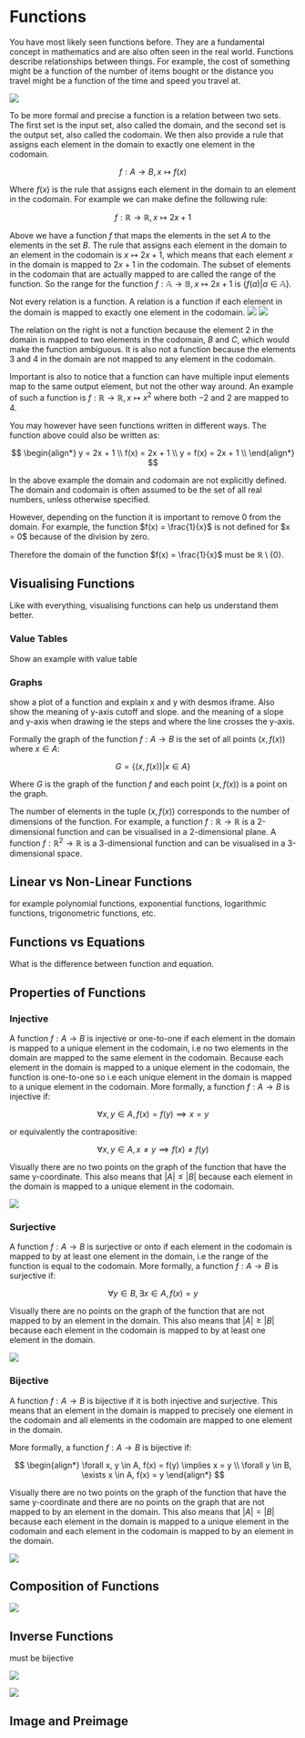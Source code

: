 
# Functions

You have most likely seen functions before. They are a fundamental concept in mathematics and are also often seen in the real world.
Functions describe relationships between things. For example, the cost of something might be a function of the number of items bought 
or the distance you travel might be a function of the time and speed you travel at.

<Image 
    src="/maths/functionsInputOutput.png"
    caption="A function takes an input and maps it to an output."
    width={300}
/>

To be more formal and precise a function is a relation between two sets. 
The first set is the input set, also called the domain, and the second set is the output set, also called the codomain.
We then also provide a rule that assigns each element in the domain to exactly one element in the codomain. 

$$
f: A \to B, x \mapsto f(x)
$$

Where $f(x)$ is the rule that assigns each element in the domain to an element in the codomain. 
For example we can make define the following rule:

$$
f: \mathbb{R} \to \mathbb{R}, x \mapsto 2x + 1
$$

Above we have a function $f$ that maps the elements in the set $A$ to the elements in the set $B$. The 
rule that assigns each element in the domain to an element in the codomain is $x \mapsto 2x + 1$, which means that
each element $x$ in the domain is mapped to $2x + 1$ in the codomain. The subset of elements in the codomain that are actually mapped to are called the range of the function.
So the range for the function $f: \mathbb{A} \to \mathbb{B}, x \mapsto 2x + 1$ is $\{f(a) | a \in \mathbb{A}\}$.

<Callout type="warning">
Not every relation is a function. A relation is a function if each element in the domain is mapped to exactly one element in the codomain.

<SideBySideBlock>
<Block>
<Image 
    src="/maths/functionsRelation.png"
    caption="A relation that is a function."
    width={250}
/>
</Block>
<Block>
<Image 
    src="/maths/functionsNonRelation.png"
    caption="A relation that is not a function."
    width={250}
/>
</Block>
</SideBySideBlock>

The relation on the right is not a function because the element $2$ in the domain is mapped to two elements in the codomain, $B$ and $C$, 
which would make the function ambiguous. It is also not a function because the elements $3$ and $4$ in the domain are not mapped to any element in the codomain.

Important is also to notice that a function can have multiple input elements 
map to the same output element, but not the other way around. An example of such a function is $f: \mathbb{R} \to \mathbb{R}, x \mapsto x^2$ where
both $-2$ and $2$ are mapped to $4$.
</Callout>

You may however have seen functions written in different ways. The function above could also be written as:

$$
\begin{align*}
y = 2x + 1 \\
f(x) = 2x + 1 \\
y = f(x) = 2x + 1 \\
\end{align*}
$$

In the above example the domain and codomain are not explicitly defined. The domain and codomain is often assumed to be the set of all real numbers, unless otherwise specified.

<Callout type="warning">
However, depending on the function it is important to remove 0 from the domain. 
For example, the function $f(x) = \frac{1}{x}$ is not defined for $x = 0$ because of the division by zero.

Therefore the domain of the function $f(x) = \frac{1}{x}$ must be $\mathbb{R} \setminus \{0\}$.
</Callout>

## Visualising Functions

Like with everything, visualising functions can help us understand them better.

### Value Tables

Show an example with value table

### Graphs

show a plot of a function and explain x and y with desmos iframe. Also show the meaning of y-axis cutoff and slope. and the meaning of a slope and y-axis when drawing 
ie the steps and where the line crosses the y-axis.

Formally the graph of the function $f: A \to B$ is the set of all points $(x, f(x))$ where $x \in A$:

$$
G = \{(x, f(x)) | x \in A\}
$$

Where $G$ is the graph of the function $f$ and each point $(x, f(x))$ is a point on the graph.

The number of elements in the tuple $(x, f(x))$ corresponds to the number of dimensions of the function. For example, a function $f: \mathbb{R} \to \mathbb{R}$ is a 2-dimensional function 
and can be visualised in a 2-dimensional plane. A function $f: \mathbb{R}^2 \to \mathbb{R}$ is a 3-dimensional function and can be visualised in a 3-dimensional space.

## Linear vs Non-Linear Functions

for example polynomial functions, exponential functions, logarithmic functions, trigonometric functions, etc.

## Functions vs Equations

What is the difference between function and equation.

## Properties of Functions

### Injective

A function $f: A \to B$ is injective or one-to-one if each element in the domain is mapped to a unique element in the codomain, 
i.e no two elements in the domain are mapped to the same element in the codomain. Because each element in the domain
is mapped to a unique element in the codomain, the function is one-to-one so i.e each unique element in the domain is mapped to a unique element in the codomain.
More formally, a function $f: A \to B$ is injective if:

$$
\forall x, y \in A, f(x) = f(y) \implies x = y
$$

or equivalently the contrapositive:

$$
\forall x, y \in A, x \neq y \implies f(x) \neq f(y)
$$

Visually there are no two points on the graph of the function that have the same y-coordinate. This also means 
that $|A| \leq |B|$ because each element in the domain is mapped to a unique element in the codomain.

<Image 
    src="/maths/functionsInjective.png"
    caption="Example of injective and non-injective functions and their graphs."
    width={800}
/>

### Surjective

A function $f: A \to B$ is surjective or onto if each element in the codomain is mapped to by at least one element in the domain, 
i.e the range of the function is equal to the codomain. More formally, a function $f: A \to B$ is surjective if:

$$
\forall y \in B, \exists x \in A, f(x) = y
$$

Visually there are no points on the graph of the function that are not mapped to by an element in the domain.
This also means that $|A| \geq |B|$ because each element in the codomain is mapped to by at least one element in the domain.

<Image 
    src="/maths/functionsSurjective.png"
    caption="Example of surjective and non-surjective functions and their graphs."
    width={800}
/>


### Bijective

A function $f: A \to B$ is bijective if it is both injective and surjective. This means that 
an element in the domain is mapped to precisely one element in the codomain and all elements in the codomain are mapped to one element in the domain.

More formally, a function $f: A \to B$ is bijective if:

$$
\begin{align*}
\forall x, y \in A, f(x) = f(y) \implies x = y \\
\forall y \in B, \exists x \in A, f(x) = y
\end{align*}
$$

Visually there are no two points on the graph of the function that have the same y-coordinate and there are no points on the graph that are not mapped to by an element in the domain.
This also means that $|A| = |B|$ because each element in the domain is mapped to a unique element in the codomain and each element in the codomain is mapped to by an element in the domain.

<Image 
    src="/maths/functionsBijective.png"
    caption="Example of bijective and non-bijective functions and their graphs."
    width={800}
/>

## Composition of Functions

<Image 
    src="/maths/functionsComposition.png"
    caption="Composition of two functions."
    width={400}
/>

## Inverse Functions

must be bijective

<Image 
    src="/maths/functionsInverse.png"
    caption="Visualisation of a function and its inverse."
    width={600}
/>

<Image 
    src="/maths/functionsInverseGraph.png"
    caption="The graph of a function and its inverse."
    width={500}
/>

## Image and Preimage